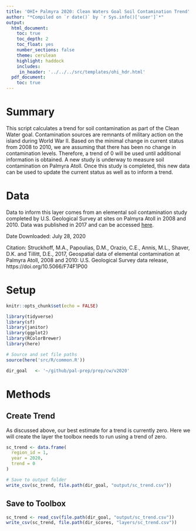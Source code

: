 ```yaml
---
title: 'OHI+ Palmyra 2020: Clean Waters Goal Soil Contamination Trend'
author: "*Compiled on `r date()` by `r Sys.info()['user']`*"
output: 
  html_document:
    toc: true
    toc_depth: 2 
    toc_float: yes
    number_sections: false
    theme: cerulean
    highlight: haddock
    includes: 
     in_header: '../../../src/templates/ohi_hdr.html' 
  pdf_document:
    toc: true
---
```


# Summary

This script calculates a trend for soil contamination as part of the Clean Water goal. Contamination sources are remnants of military action on the island during World War II. Based on the minimal change in current status from 2008 to 2010, we are assuming that there has been no change in contamination levels. Therefore, a trend of 0 will be used until additional information is obtained. A new study is underway to measure soil contamination on Palmyra Atoll. Once this study is completed, this new data can be used to update the current status as well as to inform a trend.  

# Data

Data to inform this layer comes from an elemental soil contamination study completed by U.S. Geological Survey at sites on Palmyra Atoll in 2008 and 2010. Data was published in 2017 and can be accessed [here](https://www.sciencebase.gov/catalog/item/5925b2cae4b0b7ff9fb3ca3d).  

Date Downloaded: July 28, 2020   

Citation: Struckhoff, M.A., Papoulias, D.M., Orazio, C.E., Annis, M.L., Shaver, D.K. and Tillitt, D.E., 2017, Geospatial data of elemental contamination at Palmyra Atoll, 2008 and 2010: U.S. Geological Survey data release, https://doi.org/10.5066/F74F1P00   

# Setup

```r
knitr::opts_chunk$set(echo = FALSE)

library(tidyverse)
library(sf)
library(janitor)
library(ggplot2)
library(RColorBrewer)
library(here)

# Source and set file paths
source(here('src/R/common.R'))

dir_goal   <- '~/github/pal-prep/prep/cw/v2020'
```


# Methods

## Create Trend

As discussed above, our best estimate for a trend is currently zero. Here we will create the layer the toolbox needs to run using a trend of zero.  

```r

sc_trend <- data.frame(
  region_id = 1, 
  year = 2020, 
  trend = 0
)

# Save to output folder
write_csv(sc_trend, file.path(dir_goal, "output/sc_trend.csv"))
```

## Save to Toolbox

```r
sc_trend <- read_csv(file.path(dir_goal, "output/sc_trend.csv"))
write_csv(sc_trend, file.path(dir_scores, "layers/sc_trend.csv"))
```

